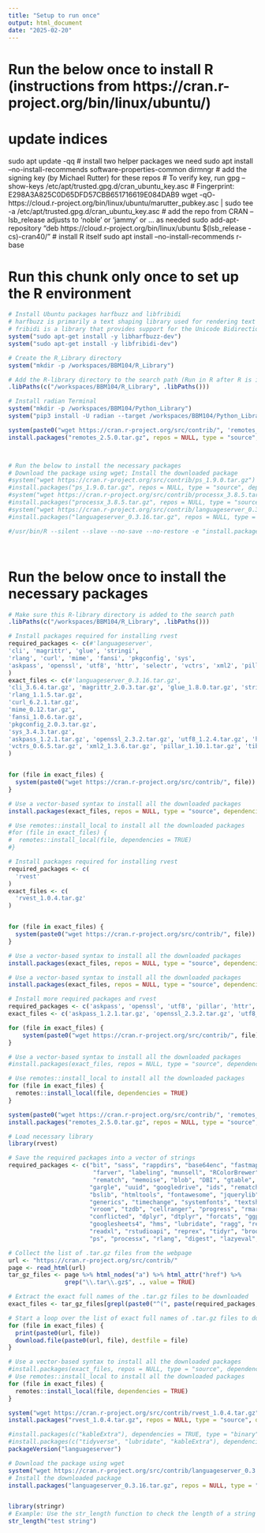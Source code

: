 ```yaml
---
title: "Setup to run once" 
output: html_document
date: "2025-02-20"
---
```


# Run the below once to install R (instructions from https://cran.r-project.org/bin/linux/ubuntu/)
# update indices
sudo apt update -qq
# install two helper packages we need
sudo apt install --no-install-recommends software-properties-common dirmngr
# add the signing key (by Michael Rutter) for these repos
# To verify key, run gpg --show-keys /etc/apt/trusted.gpg.d/cran_ubuntu_key.asc 
# Fingerprint: E298A3A825C0D65DFD57CBB651716619E084DAB9
wget -qO- https://cloud.r-project.org/bin/linux/ubuntu/marutter_pubkey.asc | sudo tee -a /etc/apt/trusted.gpg.d/cran_ubuntu_key.asc
# add the repo from CRAN -- lsb_release adjusts to 'noble' or 'jammy' or ... as needed
sudo add-apt-repository "deb https://cloud.r-project.org/bin/linux/ubuntu $(lsb_release -cs)-cran40/"
# install R itself
sudo apt install --no-install-recommends r-base


# Run this chunk **only once** to set up the R environment
```r
# Install Ubuntu packages harfbuzz and libfribidi
# harfbuzz is primarily a text shaping library used for rendering text
# fribidi is a library that provides support for the Unicode Bidirectional Algorithm (Bidi)
system("sudo apt-get install -y libharfbuzz-dev")
system("sudo apt-get install -y libfribidi-dev")

# Create the R_Library directory
system("mkdir -p /workspaces/BBM104/R_Library")

# Add the R-library directory to the search path (Run in R after R is installed but before any R library is installed)
.libPaths(c("/workspaces/BBM104/R_Library", .libPaths()))

# Install radian Terminal
system("mkdir -p /workspaces/BBM104/Python_Library")
system("pip3 install -U radian --target /workspaces/BBM104/Python_Library")

system(paste0("wget https://cran.r-project.org/src/contrib/", 'remotes_2.5.0.tar.gz'))
install.packages("remotes_2.5.0.tar.gz", repos = NULL, type = "source", dependencies = TRUE)



# Run the below to install the necessary packages
# Download the package using wget; Install the downloaded package
#system("wget https://cran.r-project.org/src/contrib/ps_1.9.0.tar.gz")
#install.packages("ps_1.9.0.tar.gz", repos = NULL, type = "source", dependencies = TRUE)
#system("wget https://cran.r-project.org/src/contrib/processx_3.8.5.tar.gz")
#install.packages("processx_3.8.5.tar.gz", repos = NULL, type = "source", dependencies = TRUE)
#system("wget https://cran.r-project.org/src/contrib/languageserver_0.3.16.tar.gz")
#install.packages("languageserver_0.3.16.tar.gz", repos = NULL, type = "source", dependencies = TRUE)

#/usr/bin/R --silent --slave --no-save --no-restore -e "install.packages('languageserver', repos='https://cloud.r-project.org/', dependencies=TRUE, lib='/workspaces/BBM104/R_Library')"




```


# Run the below once to install the necessary packages
```r

# Make sure this R-library directory is added to the search path
.libPaths(c("/workspaces/BBM104/R_Library", .libPaths()))

# Install packages required for installing rvest
required_packages <- c(#'languageserver', 
'cli', 'magrittr', 'glue', 'stringi', 
'rlang', 'curl', 'mime', 'fansi', 'pkgconfig', 'sys',
'askpass', 'openssl', 'utf8', 'httr', 'selectr', 'vctrs', 'xml2', 'pillar', 'tibble'
)
exact_files <- c(#'languageserver_0.3.16.tar.gz', 
'cli_3.6.4.tar.gz', 'magrittr_2.0.3.tar.gz', 'glue_1.8.0.tar.gz', 'stringi_1.8.4.tar.gz',
'rlang_1.1.5.tar.gz',
'curl_6.2.1.tar.gz', 
'mime_0.12.tar.gz', 
'fansi_1.0.6.tar.gz',  
'pkgconfig_2.0.3.tar.gz', 
'sys_3.4.3.tar.gz',
'askpass_1.2.1.tar.gz', 'openssl_2.3.2.tar.gz', 'utf8_1.2.4.tar.gz', 'httr_1.4.7.tar.gz', 'selectr_0.4-2.tar.gz',
'vctrs_0.6.5.tar.gz', 'xml2_1.3.6.tar.gz', 'pillar_1.10.1.tar.gz', 'tibble_3.2.1.tar.gz' 
)


for (file in exact_files) {
  system(paste0("wget https://cran.r-project.org/src/contrib/", file))
}

# Use a vector-based syntax to install all the downloaded packages
install.packages(exact_files, repos = NULL, type = "source", dependencies = TRUE)

# Use remotes::install_local to install all the downloaded packages
#for (file in exact_files) {
#  remotes::install_local(file, dependencies = TRUE)
#}

```


```r


# Install packages required for installing rvest
required_packages <- c(
  'rvest'
)
exact_files <- c(
  'rvest_1.0.4.tar.gz'
)


for (file in exact_files) {
  system(paste0("wget https://cran.r-project.org/src/contrib/", file))
}

# Use a vector-based syntax to install all the downloaded packages
install.packages(exact_files, repos = NULL, type = "source", dependencies = TRUE)

```






```r
# Use a vector-based syntax to install all the downloaded packages
install.packages(exact_files, repos = NULL, type = "source", dependencies = TRUE)

# Install more required packages and rvest
required_packages <- c('askpass', 'openssl', 'utf8', 'pillar', 'httr', 'selectr', 'tibble', 'rvest')
exact_files <- c('askpass_1.2.1.tar.gz', 'openssl_2.3.2.tar.gz', 'utf8_1.2.4.tar.gz', 'pillar_1.10.1.tar.gz', 'httr_1.4.7.tar.gz', 'selectr_0.4-2.tar.gz', 'tibble_3.2.1.tar.gz', 'rvest_1.0.4.tar.gz')

for (file in exact_files) {
    system(paste0("wget https://cran.r-project.org/src/contrib/", file))
}

# Use a vector-based syntax to install all the downloaded packages
#install.packages(exact_files, repos = NULL, type = "source", dependencies = TRUE)

# Use remotes::install_local to install all the downloaded packages
for (file in exact_files) {
  remotes::install_local(file, dependencies = TRUE)
}

```


```r
system(paste0("wget https://cran.r-project.org/src/contrib/", 'remotes_2.5.0.tar.gz'))
install.packages("remotes_2.5.0.tar.gz", repos = NULL, type = "source", dependencies = TRUE)
```


```r
# Load necessary library
library(rvest)

# Save the required packages into a vector of strings
required_packages <- c("bit", "sass", "rappdirs", "base64enc", "fastmap", "cachem", 
                        "farver", "labeling", "munsell", "RColorBrewer", "viridisLite", "bit64",
                        "rematch", "memoise", "blob", "DBI", "gtable", "isoband", "scales",
                       "gargle", "uuid", "googledrive", "ids", "rematch2", "prettyunits",
                       "bslib", "htmltools", "fontawesome", "jquerylib", "tinytex", "bit64", "progress",
                       "generics", "timechange", "systemfonts", "textshaping", "clipr", "crayon", 
                       "vroom", "tzdb", "cellranger", "progress", "rmarkdown", "data.table", "tidyselect",
                       "conflicted", "dplyr", "dtplyr", "forcats", "ggplot2", "googledrive", 
                       "googlesheets4", "hms", "lubridate", "ragg", "readr", "haven", 
                       "readxl", "rstudioapi", "reprex", "tidyr", "broom", "dbplyr", "modelr",
                       "ps", "processx", "rlang", "digest", "lazyeval", "languageserver")

# Collect the list of .tar.gz files from the webpage
url <- "https://cran.r-project.org/src/contrib/"
page <- read_html(url)
tar_gz_files <- page %>% html_nodes("a") %>% html_attr("href") %>% 
                grep("\\.tar\\.gz$", ., value = TRUE)

# Extract the exact full names of the .tar.gz files to be downloaded
exact_files <- tar_gz_files[grepl(paste0("^(", paste(required_packages, collapse = "|"), ")_.*\\.tar\\.gz$"), basename(tar_gz_files))]

# Start a loop over the list of exact full names of .tar.gz files to download all the files
for (file in exact_files) {
  print(paste0(url, file))
  download.file(paste0(url, file), destfile = file)
}

# Use a vector-based syntax to install all the downloaded packages
#install.packages(exact_files, repos = NULL, type = "source", dependencies = TRUE)
# Use remotes::install_local to install all the downloaded packages
for (file in exact_files) {
  remotes::install_local(file, dependencies = TRUE)
}

```


```r
system("wget https://cran.r-project.org/src/contrib/rvest_1.0.4.tar.gz")
install.packages("rvest_1.0.4.tar.gz", repos = NULL, type = "source", dependencies = TRUE)

```

```r
#install.packages(c("kableExtra"), dependencies = TRUE, type = "binary")
#install.packages(c("tidyverse", "lubridate", "kableExtra"), dependencies = TRUE)
packageVersion("languageserver")
```

```r
# Download the package using wget
system("wget https://cran.r-project.org/src/contrib/languageserver_0.3.16.tar.gz")
# Install the downloaded package
install.packages("languageserver_0.3.16.tar.gz", repos = NULL, type = "source", dependencies = TRUE)



```



```r
library(stringr)
# Example: Use the str_length function to check the length of a string
str_length("test string")

```
